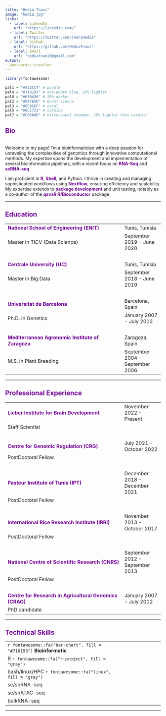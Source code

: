 ```yaml
---
title: "Hedia Tnani"
image: "hedia.jpg"
links:
  - label: LinkedIn
    url: "https://linkedin.com/"
  - label: Twitter
    url: "https://twitter.com/TnaniHedia"
  - label: GitHub
    url: "https://github.com/HediaTnani"
  - label: Email
    url: "hediatnani0@gmail.com"
output:
  postcards::trestles
---
```

```r
library(fontawesome)

pal1 = "#A32CC4" # purple
pal4 = "#710193" # non-photo blue, 20% lighter
pal6 = "#630436" # 20% darker
pal2 = "#EA7E5D" # burnt sienna
pal3 = "#EC8C6F" # coral
pal5 = "#8C1721" # carmine
pal7 = "#C8504D" # bittersweet shimmer, 20% lighter than carmine

```


## <span style="color:  #710193;"> Bio</span>
<br>
Welcome to my page! I'm a bioinformatician with a deep passion for unraveling the complexities of genomics through innovative computational methods. My expertise spans the development and implementation of several bioinformatics pipelines, with a recent focus on **<span style="color: #710193;">RNA-Seq</span>** and **<span style="color: #710193;">scRNA-seq</span>**. 

I am proficient in **<span style="color: #710193;">R</span>**, **<span style="color: #710193;">Shell</span>**, and Python. I thrive in creating and managing sophisticated workflows using **<span style="color: #710193;">Nextflow</span>**, ensuring efficiency and scalability. My expertise extends to **<span style="color: #710193;">package development</span>** and unit testing, notably as a co-author of the **<span style="color: #710193;">qsvaR R/Bioconductor</span>** package.

---

## <span style="color:  #710193;"> Education</span>

|  |  |
|:--------------------------------------------------|:----------------|
| **<span style="color: #710193;">National School of Engineering (ENIT)</span>** | Tunis, Tunisia |
| Master in TICV (Data Science) | [September 2019 - June 2020]{style="float:right"} |
|<br>|   |
| **<span style="color: #710193;">Centrale University (UC)</span>** | Tunis, Tunisia |
| Master in Big Data | [September 2018 - June 2019]{style="float:right"} |
|<br>|   |
| **<span style="color: #710193;">Universitat de Barcelona</span>** | Barcelona, Spain |
| Ph.D. in Genetics | [January 2007 - July 2012]{style="float:right"} |
|<br>|   |
| **<span style="color: #710193;">Mediterranean Agronomic Institute of Zaragoza</span>** | Zaragoza, Spain |
| M.S. in Plant Breeding | [September 2004 - September 2006]{style="float:right"} |


---

## <span style="color:#710193;"> Professional Experience</span>

|  |  |
|:--------------------------------------------------|:----------------|
| **<span style="color: #710193;">Lieber Institute for Brain Development</span>** | [November 2022 - Present]{style="float:right"} |
| Staff Scientist |
|<br>|   |
| **<span style="color: #710193;">Centre for Genomic Regulation (CRG)</span>** | [July 2021 - October 2022]{style="float:right"} |
| PostDoctoral Fellow |
|<br>|   |
| **<span style="color: #710193;">Pasteur Institute of Tunis (IPT)</span>** | [December 2018 - December 2021]{style="float:right"} |
| PostDoctoral Fellow |
|<br>|   |
| **<span style="color: #710193;">International Rice Research Institute (IRRI)</span>** | [November 2013 - October 2017]{style="float:right"} |
| PostDoctoral Fellow |
|<br>|   |
| **<span style="color: #710193;">National Centre of Scientific Research (CNRS)</span>** | [September 2012 - September 2013]{style="float:right"} |
| PostDoctoral Fellow |
|<br>|   |
| **<span style="color: #710193;">Centre for Research in Agricultural Genomics (CRAG)</span>** | [January 2007 - July 2012]{style="float:right"} |
| PhD candidate |

---
  
## <span style="color:  #710193;"> Technical Skills</span>
  
|  |  |
|:------------------------------------------------|:--------------------|
|  `r fontawesome::fa("bar-chart", fill = "#710193")` **Bioinformatic** |
| R `r fontawesome::fa("r-project", fill = "gray")` |
| bash/linux/HPC `r fontawesome::fa("linux", fill = "gray")` |
|  sc/snRNA-seq |
|  sc/snATAC-seq |
|  bulkRNA-seq |
---

